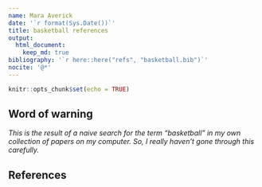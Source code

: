 ```yaml
---
name: Mara Averick
date: '`r format(Sys.Date())`'
title: basketball references
output:
  html_document:
    keep_md: true
bibliography: '`r here::here("refs", "basketball.bib")`'
nocite: '@*'
---
```


```r
knitr::opts_chunk$set(echo = TRUE)
```

## Word of warning

_This is the result of a naive search for the term "basketball" in my own collection of papers on my computer. So, I really haven't gone through this carefully._

## References

\nocite{*}
\bibliographystyle{ieeecr}
